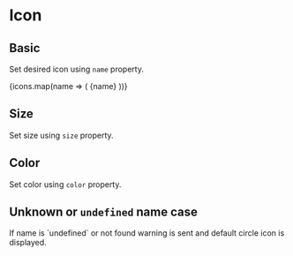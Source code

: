 
<Meta title="Components/Icon" component={Icon} />

# Icon

## Basic

<Description>Set desired icon using `name` property.</Description>

<Canvas>
  <Story name="basic">
    {icons.map(name => (
      <Box my={1} key={name} style={{ fontSize: '1.3em' }}>
        <Icon name={name} /> {name}
      </Box>
    ))}
  </Story>
</Canvas>

## Size

<Description>Set size using `size` property.</Description>

<Canvas>
  <Story name="size">
    <Boxer mr={2} display="inline-block">
      <Icon name="eye" size={40} />
      <Icon name="eye" size={50} />
      <Icon name="eye" size={60} />
    </Boxer>
  </Story>
</Canvas>

## Color

<Description>Set color using `color` property.</Description>

<Canvas>
  <Story name="color">
    <Boxer mr={2} display="inline-block">
      <Icon name="eye" color="primary" />
      <Icon name="eye" color="success" />
      <Icon name="eye" color="warning" />
    </Boxer>
  </Story>
</Canvas>

## Unknown or `undefined` name case

<Description>
  If name is `undefined` or not found warning is sent and default circle icon is
  displayed.
</Description>

<Canvas>
  <Story name="default">
    <Boxer mr={2} display="inline-block">
      <Icon name={undefined} color="red" />
      <Icon name="unknown" color="orange" />
    </Boxer>
  </Story>
</Canvas>

